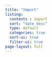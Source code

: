 ```yaml
---
title: "Import"
listing: 
  contents : import
  sort: "date desc"
  type: default
  categories: true
  sort-ui: true
  filter-ui: true
page-layout: full
---
```

